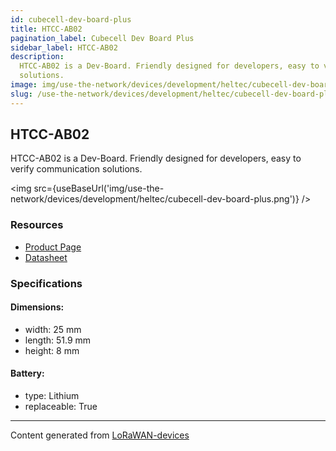 ```yaml
---
id: cubecell-dev-board-plus
title: HTCC-AB02
pagination_label: Cubecell Dev Board Plus
sidebar_label: HTCC-AB02
description:
  HTCC-AB02 is a Dev-Board. Friendly designed for developers, easy to verify communication
  solutions.
image: img/use-the-network/devices/development/heltec/cubecell-dev-board-plus.png
slug: /use-the-network/devices/development/heltec/cubecell-dev-board-plus
---
```



## HTCC-AB02

HTCC-AB02 is a Dev-Board. Friendly designed for developers, easy to verify communication solutions.

<img
  src={useBaseUrl('img/use-the-network/devices/development/heltec/cubecell-dev-board-plus.png')}
/>

### Resources

- [Product Page](https://heltec.org/project/htcc-ab02/)
- [Datasheet](https://heltec.org/project/htcc-ab02/#1552557147424-7f1ec-5c652144-e1d638b1-a2e8)

### Specifications

#### Dimensions:

- width: 25 mm
- length: 51.9 mm
- height: 8 mm

#### Battery:

- type: Lithium
- replaceable: True

---

Content generated from [LoRaWAN-devices](https://github.com/TheThingsNetwork/lorawan-devices)
